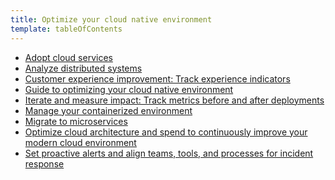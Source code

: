 ```yaml
---
title: Optimize your cloud native environment
template: tableOfContents
---
```


* [Adopt cloud services](/docs/new-relic-solutions/new-relic-solutions/optimize-your-cloud-native-environment/adopt-cloud-services)
* [Analyze distributed systems](/docs/new-relic-solutions/new-relic-solutions/optimize-your-cloud-native-environment/analyze-distributed-systems)
* [Customer experience improvement: Track experience indicators](/docs/new-relic-solutions/new-relic-solutions/optimize-your-cloud-native-environment/customer-experience-improvement-track-experience-indicators)
* [Guide to optimizing your cloud native environment](/docs/new-relic-solutions/new-relic-solutions/optimize-your-cloud-native-environment/guide-optimizing-your-cloud-native-environment)
* [Iterate and measure impact: Track metrics before and after deployments](/docs/new-relic-solutions/new-relic-solutions/optimize-your-cloud-native-environment/iterate-measure-impact-track-metrics-after-deployments)
* [Manage your containerized environment](/docs/new-relic-solutions/new-relic-solutions/optimize-your-cloud-native-environment/manage-your-containerized-environment)
* [Migrate to microservices](/docs/new-relic-solutions/new-relic-solutions/optimize-your-cloud-native-environment/migrate-microservices)
* [Optimize cloud architecture and spend to continuously improve your modern cloud environment](/docs/new-relic-solutions/new-relic-solutions/optimize-your-cloud-native-environment/optimize-cloud-architecture-spend-continuously-improve-your-modern-cloud-environment)
* [Set proactive alerts and align teams, tools, and processes for incident response](/docs/new-relic-solutions/new-relic-solutions/optimize-your-cloud-native-environment/set-proactive-alerts-align-teams-tools-processes-incident-response)

